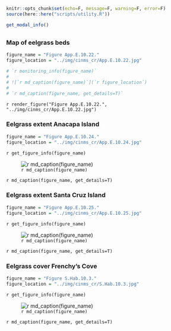 ```r
knitr::opts_chunk$set(echo=F, message=F, warning=F, error=F)
source(here::here("scripts/utility.R"))
```

```r
get_modal_info()
```

## {.tabset}

### Map of eelgrass beds

```r
figure_name = "Figure App.E.10.22."
figure_location = "../img/cinms_cr/App.E.10.22.jpg"

# `r monitoring_info(figure_name)`
# 
# ![`r md_caption(figure_name)`](`r figure_location`)
# 
# `r md_caption(figure_name, get_details=T)`
```

<!-- test -->

`r render_figure("Figure App.E.10.22.", "../img/cinms_cr/App.E.10.22.jpg")`

### Eelgrass extent Anacapa Island
```r
figure_name = "Figure App.E.10.24."
figure_location = "../img/cinms_cr/App.E.10.24.jpg"
```

`r get_figure_info(figure_name)`

![`r md_caption(figure_name)`](`r figure_location`)

`r md_caption(figure_name, get_details=T)`

### Eelgrass extent Santa Cruz Island
```r
figure_name = "Figure App.E.10.25."
figure_location = "../img/cinms_cr/App.E.10.25.jpg"
```

`r get_figure_info(figure_name)`

![`r md_caption(figure_name)`](`r figure_location`)

`r md_caption(figure_name, get_details=T)`

### Eelgrass cover Frenchy's Cove
```r
figure_name = "Figure S.Hab.10.3."
figure_location = "../img/cinms_cr/S.Hab.10.3.jpg"
```

`r get_figure_info(figure_name)`

![`r md_caption(figure_name)`](`r figure_location`)

`r md_caption(figure_name, get_details=T)`


